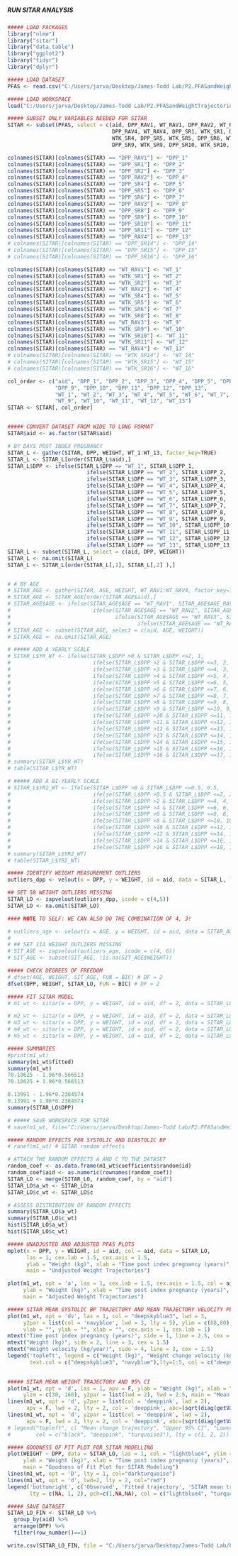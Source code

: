 #####                    #####
##### RUN SITAR ANALYSIS #####
#####                    #####

```r
##### LOAD PACKAGES
library("nlme")
library("sitar")
library("data.table")
library("ggplot2")
library("tidyr")
library("dplyr")

```

```r
##### LOAD DATASET
PFAS <- read.csv("C:/Users/jarva/Desktop/James-Todd Lab/P2.PFASandWeightTrajectories/Data/PFAS.csv")

```

```r
##### LOAD WORKSPACE
load("C:/Users/jarva/Desktop/James-Todd Lab/P2.PFASandWeightTrajectories/Data/P2_SITAR.Rdata")

```

```r
##### SUBSET ONLY VARIABLES NEEDED FOR SITAR
SITAR <- subset(PFAS, select = c(aid, DPP_RAV1, WT_RAV1, DPP_RAV2, WT_RAV2, DPP_RAV3, WT_RAV3, 
                                 DPP_RAV4, WT_RAV4, DPP_SR1, WTK_SR1, DPP_SR2, WTK_SR2, DPP_SR4, 
                                 WTK_SR4, DPP_SR5, WTK_SR5, DPP_SR6, WTK_SR6, DPP_SR8, WTK_SR8, 
                                 DPP_SR9, WTK_SR9, DPP_SR10, WTK_SR10, DPP_SR11, WTK_SR11)) 

colnames(SITAR)[colnames(SITAR) == "DPP_RAV1"] <- "DPP_1"
colnames(SITAR)[colnames(SITAR) == "DPP_SR1"] <- "DPP_2"
colnames(SITAR)[colnames(SITAR) == "DPP_SR2"] <- "DPP_3"
colnames(SITAR)[colnames(SITAR) == "DPP_RAV2"] <- "DPP_4"
colnames(SITAR)[colnames(SITAR) == "DPP_SR4"] <- "DPP_5"
colnames(SITAR)[colnames(SITAR) == "DPP_SR5"] <- "DPP_6"
colnames(SITAR)[colnames(SITAR) == "DPP_SR6"] <- "DPP_7"
colnames(SITAR)[colnames(SITAR) == "DPP_RAV3"] <- "DPP_8"
colnames(SITAR)[colnames(SITAR) == "DPP_SR8"] <- "DPP_9"
colnames(SITAR)[colnames(SITAR) == "DPP_SR9"] <- "DPP_10"
colnames(SITAR)[colnames(SITAR) == "DPP_SR10"] <- "DPP_11"
colnames(SITAR)[colnames(SITAR) == "DPP_SR11"] <- "DPP_12"
colnames(SITAR)[colnames(SITAR) == "DPP_RAV4"] <- "DPP_13"
# colnames(SITAR)[colnames(SITAR) == "DPP_SR14"] <- "DPP_14"
# colnames(SITAR)[colnames(SITAR) == "DPP_SR15"] <- "DPP_15"
# colnames(SITAR)[colnames(SITAR) == "DPP_SR16"] <- "DPP_16"

colnames(SITAR)[colnames(SITAR) == "WT_RAV1"] <- "WT_1"
colnames(SITAR)[colnames(SITAR) == "WTK_SR1"] <- "WT_2"
colnames(SITAR)[colnames(SITAR) == "WTK_SR2"] <- "WT_3"
colnames(SITAR)[colnames(SITAR) == "WT_RAV2"] <- "WT_4"
colnames(SITAR)[colnames(SITAR) == "WTK_SR4"] <- "WT_5"
colnames(SITAR)[colnames(SITAR) == "WTK_SR5"] <- "WT_6"
colnames(SITAR)[colnames(SITAR) == "WTK_SR6"] <- "WT_7"
colnames(SITAR)[colnames(SITAR) == "WTK_SR8"] <- "WT_8"
colnames(SITAR)[colnames(SITAR) == "WT_RAV3"] <- "WT_9"
colnames(SITAR)[colnames(SITAR) == "WTK_SR9"] <- "WT_10"
colnames(SITAR)[colnames(SITAR) == "WTK_SR10"] <- "WT_11"
colnames(SITAR)[colnames(SITAR) == "WTK_SR11"] <- "WT_12"
colnames(SITAR)[colnames(SITAR) == "WT_RAV4"] <- "WT_13"
# colnames(SITAR)[colnames(SITAR) == "WTK_SR14"] <- "WT_14"
# colnames(SITAR)[colnames(SITAR) == "WTK_SR15"] <- "WT_15"
# colnames(SITAR)[colnames(SITAR) == "WTK_SR16"] <- "WT_16"

col_order <- c("aid", "DPP_1", "DPP_2", "DPP_3", "DPP_4", "DPP_5", "DPP_6", "DPP_7", "DPP_8", 
               "DPP_9", "DPP_10", "DPP_11", "DPP_12", "DPP_13",
               "WT_1", "WT_2", "WT_3", "WT_4", "WT_5", "WT_6", "WT_7", "WT_8", 
               "WT_9", "WT_10", "WT_11", "WT_12", "WT_13")
SITAR <- SITAR[, col_order]


##### CONVERT DATASET FROM WIDE TO LONG FORMAT
SITAR$aid <- as.factor(SITAR$aid)

# BY DAYS POST INDEX PREGNANCY
SITAR_L <- gather(SITAR, DPP, WEIGHT, WT_1:WT_13, factor_key=TRUE)
SITAR_L <- SITAR_L[order(SITAR_L$aid),]
SITAR_L$DPP <- ifelse(SITAR_L$DPP == "WT_1", SITAR_L$DPP_1,
                         ifelse(SITAR_L$DPP == "WT_2", SITAR_L$DPP_2,
                         ifelse(SITAR_L$DPP == "WT_3", SITAR_L$DPP_3,
                         ifelse(SITAR_L$DPP == "WT_4", SITAR_L$DPP_4,
                         ifelse(SITAR_L$DPP == "WT_5", SITAR_L$DPP_5,
                         ifelse(SITAR_L$DPP == "WT_6", SITAR_L$DPP_6,
                         ifelse(SITAR_L$DPP == "WT_7", SITAR_L$DPP_7,
                         ifelse(SITAR_L$DPP == "WT_8", SITAR_L$DPP_8,
                         ifelse(SITAR_L$DPP == "WT_9", SITAR_L$DPP_9,
                         ifelse(SITAR_L$DPP == "WT_10", SITAR_L$DPP_10,
                         ifelse(SITAR_L$DPP == "WT_11", SITAR_L$DPP_11,
                         ifelse(SITAR_L$DPP == "WT_12", SITAR_L$DPP_12,
                         ifelse(SITAR_L$DPP == "WT_13", SITAR_L$DPP_13, NA)))))))))))))
SITAR_L <- subset(SITAR_L, select = c(aid, DPP, WEIGHT))
SITAR_L <- na.omit(SITAR_L)
SITAR_L <- SITAR_L[order(SITAR_L[,1], SITAR_L[,2] ),]


# # BY AGE
# SITAR_AGE <- gather(SITAR, AGE, WEIGHT, WT_RAV1:WT_RAV4, factor_key=TRUE)
# SITAR_AGE <- SITAR_AGE[order(SITAR_AGE$aid),]
# SITAR_AGE$AGE <- ifelse(SITAR_AGE$AGE == "WT_RAV1", SITAR_AGE$AGE_RAV1,
#                          ifelse(SITAR_AGE$AGE == "WT_RAV2", SITAR_AGE$AGE_RAV2,
#                                 ifelse(SITAR_AGE$AGE == "WT_RAV3", SITAR_AGE$AGE_RAV3,
#                                        ifelse(SITAR_AGE$AGE == "WT_RAV4", SITAR_AGE$AGE_RAV4, NA))))
# SITAR_AGE <- subset(SITAR_AGE, select = c(aid, AGE, WEIGHT))
# SITAR_AGE <- na.omit(SITAR_AGE)

```

```r
# ##### ADD A YEARLY SCALE
# SITAR_L$YR_WT <- ifelse(SITAR_L$DPP >0 & SITAR_L$DPP <=2, 1,
#                          ifelse(SITAR_L$DPP >2 & SITAR_L$DPP <=3, 2,
#                          ifelse(SITAR_L$DPP >3 & SITAR_L$DPP <=4, 3,
#                          ifelse(SITAR_L$DPP >4 & SITAR_L$DPP <=5, 4,
#                          ifelse(SITAR_L$DPP >5 & SITAR_L$DPP <=6, 5,
#                          ifelse(SITAR_L$DPP >6 & SITAR_L$DPP <=7, 6, 
#                          ifelse(SITAR_L$DPP >7 & SITAR_L$DPP <=8, 7, 
#                          ifelse(SITAR_L$DPP >8 & SITAR_L$DPP <=9, 8,
#                          ifelse(SITAR_L$DPP >9 & SITAR_L$DPP <=10, 9, 
#                          ifelse(SITAR_L$DPP >10 & SITAR_L$DPP <=11, 10,
#                          ifelse(SITAR_L$DPP >11 & SITAR_L$DPP <=12, 11,
#                          ifelse(SITAR_L$DPP >12 & SITAR_L$DPP <=13, 12,
#                          ifelse(SITAR_L$DPP >13 & SITAR_L$DPP <=14, 13,
#                          ifelse(SITAR_L$DPP >14 & SITAR_L$DPP <=15, 14,
#                          ifelse(SITAR_L$DPP >15 & SITAR_L$DPP <=16, 15,
#                          ifelse(SITAR_L$DPP >16 & SITAR_L$DPP <=17, 16, 0))))))))))))))))
# summary(SITAR_L$YR_WT)
# table(SITAR_L$YR_WT)

# ##### ADD A BI-YEARLY SCALE
# SITAR_L$YR2_WT <- ifelse(SITAR_L$DPP >0 & SITAR_L$DPP <=0.5, 0.5,
#                          ifelse(SITAR_L$DPP >0.5 & SITAR_L$DPP <=2, 2,
#                          ifelse(SITAR_L$DPP >2 & SITAR_L$DPP <=4, 4,
#                          ifelse(SITAR_L$DPP >4 & SITAR_L$DPP <=6, 6,
#                          ifelse(SITAR_L$DPP >6 & SITAR_L$DPP <=8, 8,
#                          ifelse(SITAR_L$DPP >8 & SITAR_L$DPP <=10, 10,
#                          ifelse(SITAR_L$DPP >10 & SITAR_L$DPP <=12, 12, 
#                          ifelse(SITAR_L$DPP >12 & SITAR_L$DPP <=14, 14, 
#                          ifelse(SITAR_L$DPP >14 & SITAR_L$DPP <=16, 16,
#                          ifelse(SITAR_L$DPP >16 & SITAR_L$DPP <=18, 18, 0))))))))))
# summary(SITAR_L$YR2_WT)
# table(SITAR_L$YR2_WT)

```

```r
##### IDENTIFY WEIGHT MEASUREMENT OUTLIERS
outliers_dpp <- velout(x = DPP, y = WEIGHT, id = aid, data = SITAR_L, limit = 4)

## SET 58 WEIGHT OUTLIERS MISSING
SITAR_LO <- zapvelout(outliers_dpp, icode = c(4,5))
SITAR_LO <- na.omit(SITAR_LO)

#### NOTE TO SELF: WE CAN ALSO DO THE COMBINATION OF 4, 3!

# outliers_age <- velout(x = AGE, y = WEIGHT, id = aid, data = SITAR_AGE, limit = 3)
# 
# ## SET 114 WEIGHT OUTLIERS MISSING
# SIT_AGE <- zapvelout(outliers_age, icode = c(4, 6))
# SIT_AGE <- subset(SIT_AGE, !is.na(SIT_AGE$WEIGHT))

```

```r
##### CHECK DEGREES OF FREEDOM
# dfset(AGE, WEIGHT, SIT_AGE, FUN = BIC) # DF = 2
dfset(DPP, WEIGHT, SITAR_LO, FUN = BIC) # DF = 2

```

```r
##### FIT SITAR MODEL
# m1_wt <- sitar(x = DPP, y = WEIGHT, id = aid, df = 2, data = SITAR_LO, fixed='a+c', random='a+c')

# m2_wt <- sitar(x = DPP, y = WEIGHT, id = aid, df = 2, data = SITAR_LO, fixed='a', random='a+c')
# m3_wt <- sitar(x = DPP, y = WEIGHT, id = aid, df = 2, data = SITAR_LO, fixed='a+b+c', random='a+c')
# m4_wt <- sitar(x = DPP, y = WEIGHT, id = aid, df = 2, data = SITAR_LO, fixed='a+c', random='a+b+c')
# m5_wt <- sitar(x = DPP, y = WEIGHT, id = aid, df = 2, data = SITAR_LO, fixed='a+b+c', random='a+b+c')

##### SUMMARIES
#print(m1_wt)
summary(m1_wt$fitted)
summary(m1_wt)
70.10625 - 1.96*0.566513
70.10625 + 1.96*0.566513

0.13991 - 1.96*0.2384574
0.13991 + 1.96*0.2384574
summary(SITAR_LO$DPP)

```

```r
# ##### SAVE WORKSPACE FOR SITAR
# save(m1_wt, file="C:/Users/jarva/Desktop/James-Todd Lab/P2.PFASandWeightTrajectories/Data/P2_SITAR.Rdata")

```

```r
##### RANDOM EFFECTS FOR SYSTOLIC AND DIASTOLIC BP
# ranef(m1_wt) # SITAR random effects

# ATTACH THE RANDOM EFFECTS A AND C TO THE DATASET
random_coef <- as.data.frame(m1_wt$coefficients$random$id)
random_coef$aid <- as.numeric(rownames(random_coef))
SITAR_LO <- merge(SITAR_LO, random_coef, by = "aid")
SITAR_LO$a_wt <- SITAR_LO$a
SITAR_LO$c_wt <- SITAR_LO$c

# ASSESS DISTRIBUTION OF RANDOM EFFECTS
summary(SITAR_LO$a_wt)
summary(SITAR_LO$c_wt)
hist(SITAR_LO$a_wt)
hist(SITAR_LO$c_wt)

```

```r
##### UNADJUSTED AND ADJUSTED PFAS PLOTS
mplot(x = DPP, y = WEIGHT, id = aid, col = aid, data = SITAR_LO,
      las = 1, cex.lab = 1.5, cex.axis = 1.5, 
      ylab = "Weight (kg)", xlab = "Time post index pregnancy (years)",
      main = "Undjusted Weight Trajectories")

plot(m1_wt, opt = 'a', las = 1, cex.lab = 1.5, cex.axis = 1.5, col = aid, 
     ylab = "Weight (kg)", xlab = "Time post index pregnancy (years)",
     main = "Adjusted Weight Trajectories")

```

```r
##### SITAR MEAN SYSTOLIC BP TRAJECTORY AND MEAN TRAJECTORY VELOCITY PLOTS
plot(m1_wt, opt = 'dv', las = 1, col = "deepskyblue3", lwd = 3, 
     y2par = list(col = 'navyblue', lwd = 3, lty = 5), ylim = c(68,80),
     vlab = "", ylab = "", xlab = "", cex.axis = 1, cex.lab = 1)
mtext("Time post index pregnancy (years)", side = 1, line = 2.5, cex = 1.5)
mtext("Weight (kg)", side = 2, line = 3, cex = 1.5)
mtext("Weight velocity (kg/year)", side = 4, line = 3, cex = 1.5)
legend('topleft', legend = c("Weight (kg)", "Weight change velocity (kg/year)"), 
       text.col = c("deepskyblue3", "navyblue"),lty=1:5, col = c("deepskyblue3", "navyblue"), cex = 1, inset=0.04)
 
```

```r
##### SITAR MEAN WEIGHT TRAJECTORY AND 95% CI
plot(m1_wt, opt = 'd', las = 1, apv = F, ylab = "Weight (kg)", xlab = "Time post index pregnanacy (years)", 
     ylim = c(30, 160), y2par = list(lwd = 2), lwd = 2.5, main = "Mean Weight Trajectory (95% CI)")
lines(m1_wt, opt = 'd', y2par = list(col = 'deeppink', lwd = 2), 
      apv = F, lwd = 2, lty = 2, col = 'deeppink', abc=(sqrt(diag(getVarCov(m1_wt)))*1.96))
lines(m1_wt, opt = 'd', y2par = list(col = 'deeppink', lwd = 2), 
      apv = F, lwd = 2, lty = 2, col = 'deeppink', abc=(sqrt(diag(getVarCov(m1_wt)))*-1.96))
# legend("topleft", c( "Mean change trajectory", "Upper 95% CI", "Lower 95% CI"),
#        col = c("black", "deeppink", "turquoise3"), lty = c(1, 2, 2))

```

```r
##### GOODNESS OF FIT PLOT FOR SITAR MODELLING
plot(WEIGHT ~ DPP, data = SITAR_LO, las = 1, col = "lightblue4", ylim = c(20,170),
     ylab = "Weight (kg)", xlab = "Time post index pregnancy (years)",
     main = "Goodness of Fit Plot for SITAR Modeling")
lines(m1_wt, opt = 'D', lty = 1, col="darkturquoise")
lines(m1_wt, opt = 'd', lwd=2, lty = 2, col="red")
legend('bottomright', c('Observed', 'Fitted trajectory', 'SITAR mean trajectory'),
       lty = c(NA, 1, 2), pch=c(1,NA,NA), col = c("lightblue4", "turquoise4", "red"), cex = 0.8, inset=0.04) 

```

```r
##### SAVE DATASET
SITAR_LO_FIN <- SITAR_LO %>% 
  group_by(aid) %>% 
  arrange(DPP) %>% 
  filter(row_number()==1)

write.csv(SITAR_LO_FIN, file = "C:/Users/jarva/Desktop/James-Todd Lab/P2.PFASandWeightTrajectories/Data/P2_SITAR.csv", row.names = T)

```
